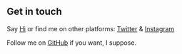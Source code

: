 ## Get in touch

Say [Hi](mailto:pravesh@yourbrandmate.in) or find me on other platforms: [Twitter](https://twitter.com/v_p5h) & [Instagram](https://www.instagram.com/v_p5h/)

Follow me on [GitHub](https://github.com/vp5h) if you want, I suppose.
